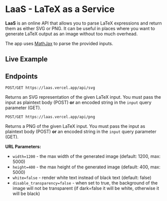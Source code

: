 
# LaaS - LaTeX as a Service

**LaaS** is an online API that allows you to parse LaTeX expressions and return
them as either SVG or PNG. It can be useful in places where you want to generate
LaTeX output as an image without too much overhead.

The app uses [MathJax][1] to parse the provided inputs.

## Live Example

<Example />

## Endpoints

```
POST/GET https://laas.vercel.app/api/svg
```

Returns an SVG representation of the given LaTeX input. You must pass the input
as plaintext body (POST) **or** an encoded string in the `input` query parameter
(GET).

```
POST/GET https://laas.vercel.app/api/png
```

Returns a PNG of the given LaTeX input. You must pass the input as plaintext
body (POST) **or** an encoded string in the `input` query parameter (GET).

**URL Parameters:**

- `width=1200` - the max width of the generated image (default: 1200, max: 5000)
- `height=400` - the max height of the generated image (default: 400, max: 5000)
- `white=false` - render white text instead of black text (default: false)
- `disable_transparency=false` - when set to true, the background of the
image will not be transparent (if dark=false it will be white, otherwise it
will be black)

[1]: https://www.mathjax.org/
